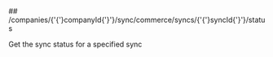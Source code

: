 
<MethodPill method="get" />
## /companies/{'{'}companyId{'}'}/sync/commerce/syncs/{'{'}syncId{'}'}/status

Get the sync status for a specified sync
